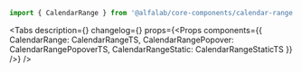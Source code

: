 



<Meta
    title='Компоненты/CalendarRange'
    component={CalendarRange}
/>

<!-- Canvas -->

<Story name='CalendarRange'>
    <CalendarRange
        calendarPosition={select('calendarPosition', ['static', 'popover'], 'static')}
    />
</Story>

<!-- Docs -->

<ComponentHeader
    name='CalendarRange'
    version={version}
    package='@alfalab/core-components/calendar-range'
    stage={1}
    design='https://www.figma.com/file/cdNnkh2QdxuvYLrBm4cubM/Web-%3A%3A-Core-Default-Components?node-id=7935%3A48591'
/>

```jsx
import { CalendarRange } from '@alfalab/core-components/calendar-range';
```

<Tabs
    description={<Description />}
    changelog={<Changelog />}
    props={<Props components={{ CalendarRange: CalendarRangeTS, CalendarRangePopover: CalendarRangePopoverTS, CalendarRangeStatic: CalendarRangeStaticTS }} />}
/>
